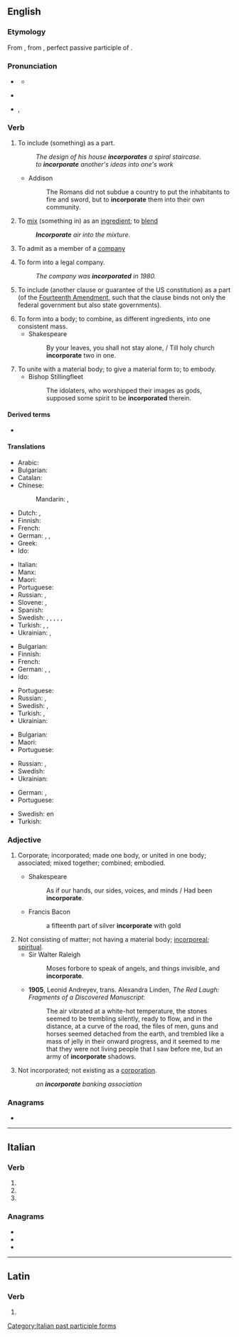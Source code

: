 ==English==

===Etymology===
From {{der|en|enm}}, from {{der|en|LL|incorporātus}}, perfect passive participle of {{m|la|incorporō||to embody, to incorporate}}.

===Pronunciation===
* {{a|Canada}} {{IPA|/ɪŋˈkɔɹpɚe(ɪ)t/|lang=en}}
** {{audio|en-ca-incorporate.ogg|Audio (CA)|lang=en}}
* {{a|RP}} {{IPA|/ɪŋˈkɔː(ɹ).pəɹ.eɪt/|lang=en}}
* {{a|US}} {{enPR|ĭnkôr'pərāt}}, {{IPA|/ɪŋˈkɔɹpɚeɪt/|lang=en}}

===Verb===
{{en-verb|incorporat}}

# {{lb|en|transitive}} To include (something) as a part.
#: ''The design of his house '''incorporates''' a spiral staircase.''
#: ''to '''incorporate''' another's ideas into one's work''
#* Addison
#*: The Romans did not subdue a country to put the inhabitants to fire and sword, but to '''incorporate''' them into their own community.
# {{lb|en|transitive}} To [[mix]] (something in) as an [[ingredient]]; to [[blend]]
#: '''''Incorporate''' air into the mixture.''
# {{lb|en|transitive}} To admit as a member of a [[company]]
# {{lb|en|transitive}} To form into a legal company.
#: ''The company was '''incorporated''' in 1980.''
# {{lb|en|US|legal}} To include (another clause or guarantee of the US constitution) as a part (of the [[w:Fourteenth Amendment to the United States Constitution|Fourteenth Amendment]], such that the clause binds not only the federal government but also state governments).
# To form into a body; to combine, as different ingredients, into one consistent mass.
#* Shakespeare
#*: By your leaves, you shall not stay alone, / Till holy church '''incorporate''' two in one.
# To unite with a material body; to give a material form to; to embody.
#* Bishop Stillingfleet
#*: The idolaters, who worshipped their images as gods, supposed some spirit to be '''incorporated''' therein.

====Derived terms====
* {{l|en|incorporated}}<!--adjective-->

====Translations====
{{trans-top|include as a part or ingredient}}
* Arabic: {{t|ar|دَمَجَ}}
* Bulgarian: {{t+|bg|включвам}}
* Catalan: {{t+|ca|incorporar}}
* Chinese:
*: Mandarin: {{t+|cmn|组成}}, {{t+|cmn|组成}}
* Dutch: {{t+|nl|inbouwen}}, {{t+|nl|inlijven}}
* Finnish: {{t|fi|sisällyttää}}
* French: {{t+|fr|incorporer}}
* German: {{t+|de|enthalten}}, {{t+|de|beinhalten}}, {{t+|de|hinzufügen}}
* Greek: {{t+|el|ενσωματώνω}}
* Ido: {{t+|io|enkorpigar}}
{{trans-mid}}
* Italian: {{t+|it|incorporare}}
* Manx: {{t|gv|cochorpaghey}}
* Maori: {{t|mi|komokomo}}
* Portuguese: {{t+|pt|incorporar}}
* Russian: {{t+|ru|включа́ть|impf}}, {{t+|ru|включи́ть|pf}}
* Slovene: {{t|sl|vključiti}}, {{t|sl|vključevati}}
* Spanish: {{t+|es|incorporar}}
* Swedish: {{t|sv|arbeta in}}, {{t+|sv|innefatta}}, {{t+|sv|införliva}}, {{t+|sv|inkorporera}}, {{t+|sv|inlemma}}, {{t+|sv|lägga till}}
* Turkish: {{t+|tr|içermek}}, {{t+|tr|ihtiva etmek}}, {{t+|tr|kapsamak}}
* Ukrainian: {{t|uk|включа́ти|impf}}, {{t|uk|включи́ти|impf}}
{{trans-bottom}}

{{trans-top|mix, blend}}
* Bulgarian: {{t+|bg|смесвам}}
* Finnish: {{t+|fi|sekoittaa}}
* French: {{t+|fr|incorporer}}
* German: {{t+|de|einbinden}}, {{t|de|inkorporieren}}, {{t+|de|integrieren}}
* Ido: {{t+|io|enkorpigar}}
{{trans-mid}}
* Portuguese: {{t+|pt|incorporar}}
* Russian: {{t+|ru|сме́шивать|impf}}, {{t+|ru|смеша́ть|pf}}
* Swedish: {{t+|sv|blanda}}, {{t+|sv|legera}}
* Turkish: {{t+|tr|katmak}}, {{t|tr|dahil etmek}}
* Ukrainian: {{t|uk|змі́шувати}}
{{trans-bottom}}

{{trans-top|admit as a member of a company}}
* Bulgarian: {{t|bg|приемам за член}}
* Maori: {{t|mi|kaporeihana}}
* Portuguese: {{t+|pt|incorporar}}
{{trans-mid}}
* Russian: {{t+|ru|принима́ть|impf}}, {{t+|ru|приня́ть|pf}}
* Swedish: {{t+|sv|uppta}}
* Ukrainian: {{t|uk|прийма́ти|impf}}
{{trans-bottom}}

{{trans-top|form into a legal company}}
* German: {{t+|de|gründen}}, {{t+|de|einverleiben}}
* Portuguese: {{t+|pt|incorporar}}
{{trans-mid}}
* Swedish: {{l|sv|göra till}} en {{t+|sv|korporation}}
* Turkish: {{l|tr|firma}} {{t+|tr|kurmak}}
{{trans-bottom}}

===Adjective===
{{en-adj}}

# {{lb|en|obsolete}} Corporate; incorporated; made one body, or united in one body; associated; mixed together; combined; embodied.
#* Shakespeare
#*: As if our hands, our sides, voices, and minds / Had been '''incorporate'''.
#* Francis Bacon
#*: a fifteenth part of silver '''incorporate''' with gold
# Not consisting of matter; not having a material body; [[incorporeal]]; [[spiritual]].
#* Sir Walter Raleigh
#*: Moses forbore to speak of angels, and things invisible, and '''incorporate'''.
#* '''1905''', Leonid Andreyev, trans. Alexandra Linden, ''The Red Laugh: Fragments of a Discovered Manuscript'':
#*: The air vibrated at a white-hot temperature, the stones seemed to be trembling silently, ready to flow, and in the distance, at a curve of the road, the files of men, guns and horses seemed detached from the earth, and trembled like a mass of jelly in their onward progress, and it seemed to me that they were not living people that I saw before me, but an army of '''incorporate''' shadows.
# Not incorporated; not existing as a [[corporation]].
#: ''an '''incorporate''' banking association''

===Anagrams===
* {{anagrams|en|a=aceinooprrt|procreation}}

----

==Italian==

===Verb===
{{head|it|verb form}}

# {{inflection of|incorporare||2|p|pres|indc|lang=it}}
# {{inflection of|incorporare||2|p|impr|lang=it}}
# {{feminine plural of|incorporato|lang=it}}

===Anagrams===
* {{l|it|crepitarono}}
* {{l|it|patrocinerò}}
* {{l|it|portoricane}}

[[Category:Italian past participle forms]]

----

==Latin==

===Verb===
{{la-verb-form|incorporāte}}

# {{inflection of|incorporō||2|p|pres|actv|impr|lang=la}}
